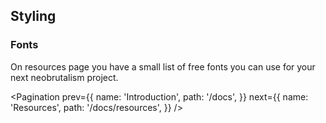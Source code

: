 
## Styling

<Styling />

<Warning className="my-8" description="In my opinion It's hard to make dark mode neobrutalism look good, and I kinda regret adding it at all, but if you want you can use it." />

### Fonts

On <Link href='/docs/resources'>resources</Link> page you have a small list of free fonts you can use for your next neobrutalism project.

<EditThisPage markdownPath="/docs/styling/page.mdx" />

<Pagination
  prev={{
    name: 'Introduction',
    path: '/docs',
  }}
  next={{
    name: 'Resources',
    path: '/docs/resources',
  }}
/>
